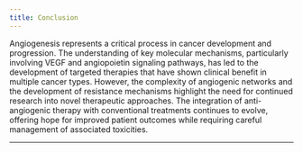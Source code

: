 ```yaml
---
title: Conclusion
---
```



Angiogenesis represents a critical process in cancer development and progression. The understanding of key molecular mechanisms, particularly involving VEGF and angiopoietin signaling pathways, has led to the development of targeted therapies that have shown clinical benefit in multiple cancer types. However, the complexity of angiogenic networks and the development of resistance mechanisms highlight the need for continued research into novel therapeutic approaches. The integration of anti-angiogenic therapy with conventional treatments continues to evolve, offering hope for improved patient outcomes while requiring careful management of associated toxicities.

---
